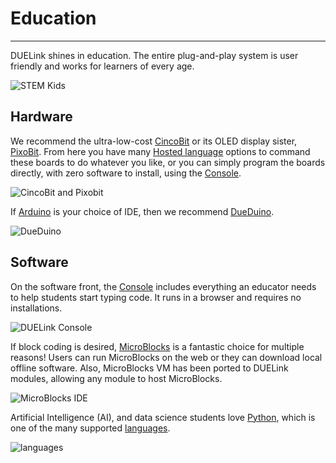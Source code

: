 # Education

---

DUELink shines in education. The entire plug-and-play system is user friendly and works for learners of every age.

![STEM Kids](pathname:///img/stem-kids.png)

## Hardware 

We recommend the ultra-low-cost [CincoBit](../catalog/microcomputer/cincobit) or its OLED display sister, [PixoBit](../catalog/microcomputer/pixobit). From here you have many [Hosted language](../language/intro) options to command these boards to do whatever you like, or you can simply program the boards directly, with zero software to install, using the [Console](../console).

![CincoBit and Pixobit](pathname:///img/cincobit-pixobit.png)

If [Arduino](../system/arduino) is your choice of IDE, then we recommend [DueDuino](../catalog/microcomputer/dueduino).

![DueDuino](pathname:///img/dueduino.png)

## Software

On the software front, the [Console](../console) includes everything an educator needs to help students start typing code. It runs in a browser and requires no installations.

![DUELink Console](pathname:///img/due-console.png)

If block coding is desired, [MicroBlocks](../language/microblocks) is a fantastic choice for multiple reasons! Users can run MicroBlocks on the web or they can download local offline software. Also, MicroBlocks VM has been ported to DUELink modules, allowing any module to host MicroBlocks.

![MicroBlocks IDE](pathname:///img/microblocks-ide.png)

Artificial Intelligence (AI), and data science students love [Python](../language/python), which is one of the many supported [languages](../language/intro).

![languages](pathname:///img/languages.png)